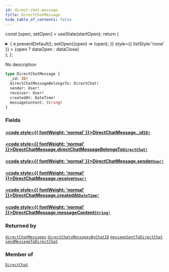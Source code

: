```yaml
---
id: direct-chat-message
title: DirectChatMessage
hide_table_of_contents: false
---
```






const [open, setOpen] = useState(startOpen);
return (
<details {...(open ? { open: true } : {})} className="details" style={{ border:'none', boxShadow:'none', background:'var(--ifm-background-color)' }}>
<summary
onClick={(e) => {
e.preventDefault();
setOpen((open) => !open);
}}
style={{ listStyle:'none' }} >
{open ? dataOpen : dataClose}
</summary>
{open && children}
</details>
);
};

No description

```graphql
type DirectChatMessage {
  _id: ID!
  directChatMessageBelongsTo: DirectChat!
  sender: User!
  receiver: User!
  createdAt: DateTime!
  messageContent: String!
}
```

### Fields

#### [<code style={{ fontWeight: 'normal' }}>DirectChatMessage.<b>\_id</b></code>](#)<Bullet />[`ID!`](/schema/scalars/id) <Badge class="secondary" text="non-null"/> <Badge class="secondary" text="scalar"/>

>

#### [<code style={{ fontWeight: 'normal' }}>DirectChatMessage.<b>directChatMessageBelongsTo</b></code>](#)<Bullet />[`DirectChat!`](/schema/objects/direct-chat) <Badge class="secondary" text="non-null"/> <Badge class="secondary" text="object"/>

>

#### [<code style={{ fontWeight: 'normal' }}>DirectChatMessage.<b>sender</b></code>](#)<Bullet />[`User!`](/schema/objects/user) <Badge class="secondary" text="non-null"/> <Badge class="secondary" text="object"/>

>

#### [<code style={{ fontWeight: 'normal' }}>DirectChatMessage.<b>receiver</b></code>](#)<Bullet />[`User!`](/schema/objects/user) <Badge class="secondary" text="non-null"/> <Badge class="secondary" text="object"/>

>

#### [<code style={{ fontWeight: 'normal' }}>DirectChatMessage.<b>createdAt</b></code>](#)<Bullet />[`DateTime!`](/schema/scalars/date-time) <Badge class="secondary" text="non-null"/> <Badge class="secondary" text="scalar"/>

>

#### [<code style={{ fontWeight: 'normal' }}>DirectChatMessage.<b>messageContent</b></code>](#)<Bullet />[`String!`](/schema/scalars/string) <Badge class="secondary" text="non-null"/> <Badge class="secondary" text="scalar"/>

>

### Returned by

[`directChatMessages`](/schema/queries/direct-chat-messages) <Badge class="secondary" text="query"/><Bullet />[`directChatsMessagesByChatID`](/schema/queries/direct-chats-messages-by-chat-id) <Badge class="secondary" text="query"/><Bullet />[`messageSentToDirectChat`](/schema/subscriptions/message-sent-to-direct-chat) <Badge class="secondary" text="subscription"/><Bullet />[`sendMessageToDirectChat`](/schema/mutations/send-message-to-direct-chat) <Badge class="secondary" text="mutation"/>

### Member of

[`DirectChat`](/schema/objects/direct-chat) <Badge class="secondary" text="object"/>
